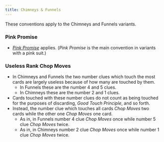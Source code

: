 ```yaml
---
title: Chimneys & Funnels
---
```


These conventions apply to the Chimneys and Funnels variants.

### Pink Promise

- _[Pink Promise](pink.mdx#pink-promise)_ applies. (_Pink Promise_ is the main convention in variants with a pink suit.)

### Useless Rank Chop Moves

- In Chimneys and Funnels the two number clues which touch the most cards are largely useless because of how many are touched by them.
  - In Funnels these are the number 4 and 5 clues.
  - In Chimneys these are the number 2 and 1 clues.
- Cards touched with these number clues do not count as being touched for the purposes of discarding, _Good Touch Principle_, and so forth.
- Instead, the number clue which touches all cards _Chop Moves_ two cards while the other one _Chop Moves_ one card.
  - As in, in Funnels number 4 clue _Chop Moves_ once while number 5 clue _Chop Moves_ twice.
  - As in, in Chimneys number 2 clue _Chop Moves_ once while number 1 clue _Chop Moves_ twice.
